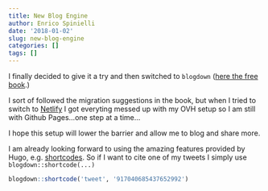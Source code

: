 ```yaml
---
title: New Blog Engine
author: Enrico Spinielli
date: '2018-01-02'
slug: new-blog-engine
categories: []
tags: []
---
```


I finally decided to give it a try and then switched to `blogdown`
([here the free book](https://bookdown.org/yihui/blogdown/).)

I sort of followed the migration suggestions in the book, but when I tried to
switch to [Netlify](https://bookdown.org/yihui/blogdown/netlify.html)
I got everyting messed up with my OVH setup so I am still
with Github Pages...one step at a time...

I hope this setup will lower the barrier and allow me to blog and share more.

I am already looking forward to using the amazing features provided by
Hugo, e.g. [shortcodes](https://gohugo.io/content-management/shortcodes/).
So if I want to cite one of my tweets I simply use `blogdown::shortcode(...)`


```r
blogdown::shortcode('tweet', '917040685437652992')
```

